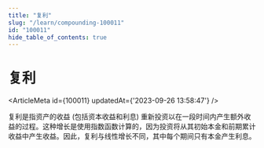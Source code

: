 ```yaml
---
title: "复利"
slug: "/learn/compounding-100011"
id: "100011"
hide_table_of_contents: true
---
```



# 复利

<ArticleMeta id={100011} updatedAt={'2023-09-26 13:58:47'} />
<div className='border-solid border-b border-t-0 my-4 border-[var(--ifm-color-gray-300)]' />

复利是指资产的收益 (包括资本收益和利息) 重新投资以在一段时间内产生额外收益的过程。这种增长是使用指数函数计算的，因为投资将从其初始本金和前期累计收益中产生收益。因此，复利与线性增长不同，其中每个期间只有本金产生利息。
